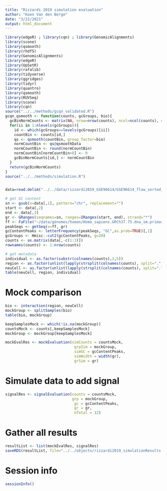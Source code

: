 ```yaml
---
title: "Rizzardi 2019 simulation evaluation"
author: "Koen Van den Berge"
date: "3/22/2021"
output: html_document
---
```



```r
library(edgeR) ; library(cqn) ; library(GenomicAlignments)
library(scone)
library(qsmooth)
library(rhdf5)
library(GenomicAlignments)
library(edgeR)
library(UpSetR)
library(rafalib)
library(tidyverse)
library(ggridges)
library(tidyr)
library(quantro)
library(qsmooth)
library(RUVSeq)
library(scone)
library(cqn)
source("../../methods/gcqn_validated.R")
gcqn_qsmooth <- function(counts, gcGroups, bio){
  gcBinNormCounts <- matrix(NA, nrow=nrow(counts), ncol=ncol(counts), dimnames=list(rownames(counts),colnames(counts)))
  for(ii in 1:nlevels(gcGroups)){
    id <- which(gcGroups==levels(gcGroups)[ii])
    countBin <- counts[id,]
    qs <- qsmooth(countBin, group_factor=bio)
    normCountBin <- qs@qsmoothData
    normCountBin <- round(normCountBin)
    normCountBin[normCountBin<0] <- 0
    gcBinNormCounts[id,] <- normCountBin
  }
  return(gcBinNormCounts)
}
source("../../methods/simulation.R")


data=read.delim("../../data/rizzardi2019_GSE96614/GSE96614_flow_sorted_brain.ATAC-seq_counts.txt.gz")

# get GC content
sn <- gsub(x=data[,1], pattern="chr", replacement="")
start <- data[,2]
end <- data[,3]
gr <- GRanges(seqnames=sn, ranges=IRanges(start, end), strand="*")
ff <- FaFile("~/data/genomes/human/Homo_sapiens.GRCh37.75.dna_sm.primary_assembly.fa.gz")
peakSeqs <- getSeq(x=ff, gr)
gcContentPeaks <- letterFrequency(peakSeqs, "GC",as.prob=TRUE)[,1]
gcGroups <- Hmisc::cut2(gcContentPeaks, g=20)
counts <- as.matrix(data[,-c(1:3)])
rownames(counts) <- 1:nrow(counts)

# get metadata
individual <- as.factor(substr(colnames(counts),2,5))
region <- as.factor(unlist(lapply(strsplit(colnames(counts), split=".", fixed=TRUE), "[[", 2)))
neuCell <- as.factor(unlist(lapply(strsplit(colnames(counts), split=".", fixed=TRUE), "[[", 3)))
table(neuCell, region, individual)
``` 

# Mock comparison


```r
bio <- interaction(region, neuCell)
mockGroup <- splitSamples(bio)
table(bio, mockGroup)

keepSamplesMock <- which(!is.na(mockGroup))
countsMock <- counts[,keepSamplesMock]
mockGroup <- mockGroup[keepSamplesMock]

mockEvalRes <- mockEvaluation(simCounts = countsMock,
                               grpSim = mockGroup,
                               simGC = gcContentPeaks,
                               simWidth = width(gr),
                               grSim = gr)
```


# Simulate data to add signal

```r
signalRes <- signalEvaluation(counts = countsMock,
                              grp = mockGroup,
                               gc = gcContentPeaks,
                               gr = gr,
                               nTotal = 12)
```

# Gather all results

```r
resultList <- list(mockEvalRes, signalRes)
saveRDS(resultList, file="../../objects/rizzardi2019_simulationResults.rds")
```


# Session info

```r
sessionInfo()
```

